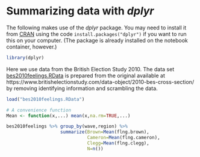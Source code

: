 # Summarizing data with *dplyr*


The following makes use of the *dplyr* package. You may need to install it
from [CRAN](https://cran.r-project.org/package=data.table) using the code
`install.packages("dplyr")` if you want to run this on your computer. (The package is already installed on
the notebook container, however.)

```r
library(dplyr)
```

Here we use data from the British Election Study 2010. The data set
[bes2010feelings.RData](https://github.com/melff/dataman-r/raw/main/03-data-frames/bes2010feelings.RData)
is prepared from the original available at
https://www.britishelectionstudy.com/data-object/2010-bes-cross-section/ by
removing identifying information and scrambling the data.

```r
load("bes2010feelings.RData")
```

```r
# A convenience function
Mean <- function(x,...) mean(x,na.rm=TRUE,...) 
```

```r
bes2010feelings %>% group_by(wave,region) %>%
                    summarize(Brown=Mean(flng.brown),
                              Cameron=Mean(flng.cameron),
                              Clegg=Mean(flng.clegg),
                              N=n())
```
